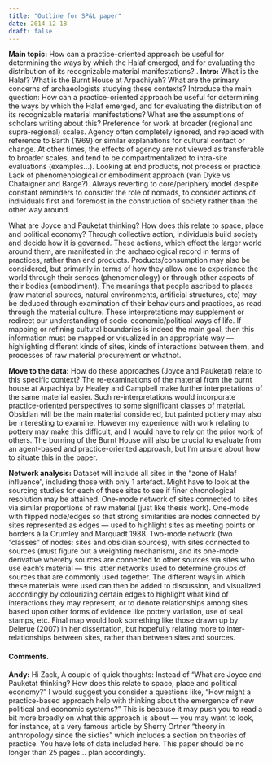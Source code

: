 ```yaml
---
title: "Outline for SP&L paper"
date: 2014-12-18
draft: false
---
```


**Main topic:**
How can a practice-oriented approach be useful for determining the ways by which the Halaf emerged, and for evaluating the distribution of its recognizable material manifestations?
.
**Intro:**
What is the Halaf?
What is the Burnt House at Arpachiyah?
What are the primary concerns of archaeologists studying these contexts?
Introduce the main question: How can a practice-oriented approach be useful for determining the ways by which the Halaf emerged, and for evaluating the distribution of its recognizable material manifestations?
What are the assumptions of scholars writing about this?
Preference for work at broader (regional and supra-regional) scales.
Agency often completely ignored, and replaced with reference to Barth (1969) or similar explanations for cultural contact or change.
At other times, the effects of agency are not viewed as transferable to broader scales, and tend to be compartmentalized to intra-site evaluations (examples...).
Looking at end products, not process or practice.
Lack of phenomenological or embodiment approach (van Dyke vs Chataigner and Barge?).
Always reverting to core/periphery model despite constant reminders to consider the role of nomads, to consider actions of individuals first and foremost in the construction of society rather than the other way around.

What are Joyce and Pauketat thinking? How does this relate to space, place and political economy?
Through collective action, individuals build society and decide how it is governed.
These actions, which effect the larger world around them, are manifested in the archaeological record in terms of practices, rather than end products.
Products/consumption may also be considered, but primarily in terms of how they allow one to experience the world through their senses (phenomenology) or through other aspects of their bodies (embodiment).
The meanings that people ascribed to places (raw material sources, natural environments, artificial structures, etc) may be deduced through examination of their behaviours and practices, as read through the material culture.
These interpretations may supplement or redirect our understanding of socio-economic/political ways of life.
If mapping or refining cultural boundaries is indeed the main goal, then this information must be mapped or visualized in an appropriate way --- highlighting different kinds of sites, kinds of interactions between them, and processes of raw material procurement or whatnot.

**Move to the data:**
How do these approaches (Joyce and Pauketat) relate to this specific context?
The re-examinations of the material from the burnt house at Arpachiya by Healey and Campbell make further interpretations of the same material easier.
Such re-interpretations would incorporate practice-oriented perspectives to some significant classes of material.
Obsidian will be the main material considered, but painted pottery may also be interesting to examine. However my experience with work relating to pottery may make this difficult, and I would have to rely on the prior work of others.
The burning of the Burnt House will also be crucial to evaluate from an agent-based and practice-oriented approach, but I'm unsure about how to situate this in the paper.

**Network analysis:**
Dataset will include all sites in the "zone of Halaf influence", including those with only 1 artefact.
Might have to look at the sourcing studies for each of these sites to see if finer chronological resolution may be attained.
One-mode network of sites connected to sites via similar proportions of raw material (just like thesis work).
One-mode with flipped node/edges so that strong similarities are nodes connected by sites represented as edges --- used to highlight sites as meeting points or borders à la Crumley and Marquadt 1988.
Two-mode network (two "classes" of nodes: sites and obsidian sources), with sites connected to sources (must figure out a weighting mechanism), and its one-mode derivative whereby sources are connected to other sources via sites who use each's material --- this latter networks used to determine groups of sources that are commonly used together.
The different ways in which these materials were used can then be added to discussion, and visualized accordingly by colourizing certain edges to highlight what kind of interactions they may represent, or to denote relationships among sites based upon other forms of evidence like pottery variation, use of seal stamps, etc.
Final map would look something like those drawn up by Delerue (2007) in her dissertation, but hopefully relating more to inter-relationships between sites, rather than between sites and sources.

#### Comments.
**Andy:**
Hi Zack,
A couple of quick thoughts:
Instead of "What are Joyce and Pauketat thinking? How does this relate to space, place and political economy?" I would suggest you consider a questions like, "How might a practice-based approach help with thinking about the emergence of new political and economic systems?"
This is because it may push you to read a bit more broadly on what this approach is about --- you may want to look, for instance, at a very famous article by Sherry Ortner "theory in anthropology since the sixties" which includes a section on theories of practice.
You have lots of data included here.
This paper should be no longer than 25 pages...
plan accordingly.
